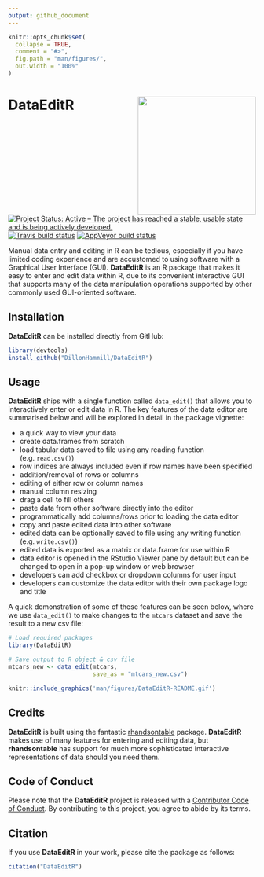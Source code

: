 ```yaml
---
output: github_document
---
```


<!-- README.md is generated from README.Rmd. Please edit that file -->

```r
knitr::opts_chunk$set(
  collapse = TRUE,
  comment = "#>",
  fig.path = "man/figures/",
  out.width = "100%"
)
```

# DataEditR <img src="man/figures/logo.png" align="right" alt="" width="240"/>

<!-- badges: start -->
[![Project Status: Active – The project has reached a stable, usable state and is being actively developed.](https://www.repostatus.org/badges/latest/active.svg)](https://www.repostatus.org/#active)
[![Travis build status](https://travis-ci.com/DillonHammill/dataeditR.svg?branch=master)](https://travis-ci.com/DillonHammill/dataeditR)
[![AppVeyor build status](https://ci.appveyor.com/api/projects/status/github/DillonHammill/dataeditR?branch=master&svg=true)](https://ci.appveyor.com/project/DillonHammill/dataeditR)
<!-- badges: end -->

Manual data entry and editing in R can be tedious, especially if you have limited coding experience and are accustomed to using software with a Graphical User Interface (GUI). **DataEditR** is an R package that makes it easy to enter and edit data within R, due to its convenient interactive GUI that supports many of the data manipulation operations supported by other commonly used GUI-oriented software.

## Installation

**DataEditR** can be installed directly from GitHub:
```r
library(devtools)
install_github("DillonHammill/DataEditR")
```

## Usage

**DataEditR** ships with a single function called `data_edit()` that allows you to interactively enter or edit data in R. The key features of the data editor are summarised below and will be explored in detail in the package vignette:

- a quick way to view your data
- create data.frames from scratch 
- load tabular data saved to file using any reading function (e.g. `read.csv()`)
- row indices are always included even if row names have been specified
- addition/removal of rows or columns
- editing of either row or column names
- manual column resizing
- drag a cell to fill others
- paste data from other software directly into the editor
- programmatically add columns/rows prior to loading the data editor
- copy and paste edited data into other software
- edited data can be optionally saved to file using any writing function (e.g. `write.csv()`)
- edited data is exported as a matrix or data.frame for use within R
- data editor is opened in the RStudio Viewer pane by default but can be changed to open in a pop-up window or web browser
- developers can add checkbox or dropdown columns for user input
- developers can customize the data editor with their own package logo and title

A quick demonstration of some of these features can be seen below, where we use `data_edit()` to make changes to the `mtcars` dataset and save the result to a new csv file:

```r
# Load required packages
library(DataEditR)

# Save output to R object & csv file
mtcars_new <- data_edit(mtcars,
                        save_as = "mtcars_new.csv")
```

```r
knitr::include_graphics('man/figures/DataEditR-README.gif')
```

## Credits

**DataEditR** is built using the fantastic [rhandsontable](https://github.com/jrowen/rhandsontable) package. **DataEditR** makes use of many features for entering and editing data, but **rhandsontable** has support for much more sophisticated interactive representations of data should you need them.

## Code of Conduct
  
Please note that the **DataEditR** project is released with a [Contributor Code of Conduct](https://contributor-covenant.org/version/2/0/CODE_OF_CONDUCT.html). By contributing to this project, you agree to abide by its terms.

## Citation

If you use **DataEditR** in your work, please cite the package as follows:
```r
citation("DataEditR")
```
